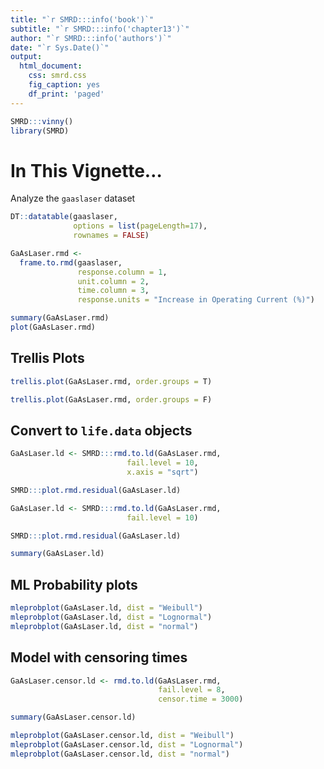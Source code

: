 ```yaml
---
title: "`r SMRD:::info('book')`"
subtitle: "`r SMRD:::info('chapter13')`"
author: "`r SMRD:::info('authors')`"
date: "`r Sys.Date()`"
output: 
  html_document:
    css: smrd.css
    fig_caption: yes
    df_print: 'paged'
---
```


```r
SMRD:::vinny()
library(SMRD)
```

# In This Vignette...

Analyze the `gaaslaser` dataset

```r
DT::datatable(gaaslaser, 
              options = list(pageLength=17),
              rownames = FALSE)
```

```r
GaAsLaser.rmd <- 
  frame.to.rmd(gaaslaser, 
               response.column = 1, 
               unit.column = 2, 
               time.column = 3, 
               response.units = "Increase in Operating Current (%)")

summary(GaAsLaser.rmd)
plot(GaAsLaser.rmd)
```

## Trellis Plots

```r
trellis.plot(GaAsLaser.rmd, order.groups = T)

trellis.plot(GaAsLaser.rmd, order.groups = F)
```

## Convert to `life.data` objects

```r
GaAsLaser.ld <- SMRD:::rmd.to.ld(GaAsLaser.rmd, 
                          fail.level = 10, 
                          x.axis = "sqrt")

SMRD:::plot.rmd.residual(GaAsLaser.ld)

GaAsLaser.ld <- SMRD:::rmd.to.ld(GaAsLaser.rmd,
                          fail.level = 10)

SMRD:::plot.rmd.residual(GaAsLaser.ld)

summary(GaAsLaser.ld)
```

## ML Probability plots

```r
mleprobplot(GaAsLaser.ld, dist = "Weibull")
mleprobplot(GaAsLaser.ld, dist = "Lognormal")
mleprobplot(GaAsLaser.ld, dist = "normal")
```

## Model with censoring times

```r
GaAsLaser.censor.ld <- rmd.to.ld(GaAsLaser.rmd,
                                 fail.level = 8,
                                 censor.time = 3000)

summary(GaAsLaser.censor.ld)

mleprobplot(GaAsLaser.censor.ld, dist = "Weibull")
mleprobplot(GaAsLaser.censor.ld, dist = "Lognormal")
mleprobplot(GaAsLaser.censor.ld, dist = "normal")
```
